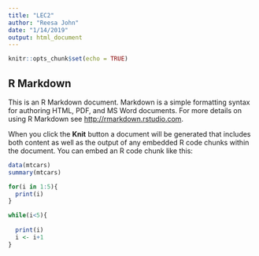 ```yaml
---
title: "LEC2"
author: "Reesa John"
date: "1/14/2019"
output: html_document
---
```


```r
knitr::opts_chunk$set(echo = TRUE)
```

## R Markdown

This is an R Markdown document. Markdown is a simple formatting syntax for authoring HTML, PDF, and MS Word documents. For more details on using R Markdown see <http://rmarkdown.rstudio.com>.

When you click the **Knit** button a document will be generated that includes both content as well as the output of any embedded R code chunks within the document. You can embed an R code chunk like this:

```r
data(mtcars)
summary(mtcars)
```
```r
for(i in 1:5){
  print(i)
}

while(i<5){
  
  print(i)
  i <- i+1
}
```

